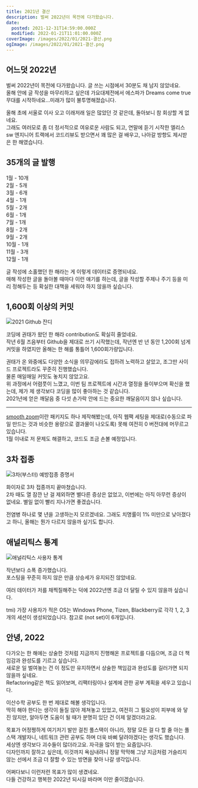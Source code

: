 ```yaml
---
title: 2021년 결산
description: 벌써 2022년이 목전에 다가왔습니다.
date:
  posted: 2021-12-31T14:59:00.000Z
  modified: 2022-01-21T11:01:00.000Z
coverImage: /images/2022/01/2021-결산.png
ogImage: /images/2022/01/2021-결산.png
---
```


## 어느덧 2022년

벌써 2022년이 목전에 다가왔습니다. 글 쓰는 시점에서 30분도 채 남지 않았네요.  
올해 안에 글 작성을 마무리하고 싶은데 가요대제전에서 에스파가 Dreams come true 무대를 시작하네요…미래가 많이 불투명해졌습니다.

올해 초에 서울로 이사 오고 이래저래 일은 많았던 것 같은데, 돌아보니 참 회상할 게 없네요.  
그래도 여러모로 좀 더 정서적으로 여유로운 사람도 되고, 연말에 듣기 시작한 엘리스 sw 엔지니어 트랙에서 코드리뷰도 받으면서 꽤 많은 걸 배우고, 나아갈 방향도 제시받은 한 해였습니다.

## 35개의 글 발행

1월 - 10개  
2월 - 5개  
3월 - 6개  
4월 - 1개  
5월 - 2개  
6월 - 1개  
7월 - 1개  
8월 - 2개  
9월 - 2개  
10월 - 1개  
11월 - 3개  
12월 - 1개

글 작성에 소홀했던 한 해라는 게 이렇게 데이터로 증명되네요.  
매해 작성한 글을 돌아볼 때마다 이런 얘기를 하는데, 글을 작성할 주제나 주기 등을 미리 정해두는 등 확실한 대책을 세워야 하지 않을까 싶습니다.

## 1,600회 이상의 커밋

![2021 Github 잔디](/images/2021/12/2021-github-contributions.png)

코딩에 권태가 왔던 한 해라 contribution도 확실히 줄었네요.  
작년 6월 즈음부터 Github을 제대로 쓰기 시작했는데, 작년엔 반 년 동안 1,200회 넘게 커밋을 하였지만 올해는 한 해를 통틀어 1,600회가량입니다.

권태가 온 와중에도 다양한 소식을 의무감에라도 접하려 노력하고 살았고, 조그만 사이드 프로젝트라도 꾸준히 진행했습니다.  
물론 매일매일 커밋도 놓치지 않았고요.  
위 과정에서 어렴풋이 느꼈고, 이번 팀 프로젝트에 시간과 열정을 들이부으며 확신을 했는데, 제가 제 생각보다 코딩을 많이 좋아하는 것 같습니다.  
2021년에 얻은 깨달음 중 다섯 손가락 안에 드는 중요한 깨달음이지 않나 싶습니다.

---

[smooth zoom](https://marshallku.com/work/other/smooth-zoom)이란 패키지도 하나 제작해봤는데, 아직 웹팩 세팅을 제대로(수동으로 파일 만드는 것과 비슷한 용량으로 결과물이 나오도록) 못해 여전히 0 버전대에 머무르고 있습니다.  
1월 이내로 저 문제도 해결하고, 코드도 조금 손볼 예정입니다.

## 3차 접종

![3차(부스터) 예방접종 증명서](/images/2021/12/접종-증명서.jpg)

화이자로 3차 접종까지 끝마쳤습니다.  
2차 때도 열 잠깐 난 걸 제외하면 별다른 증상은 없었고, 이번에는 아직 아무런 증상이 없네요. 별일 없이 빨리 지나가면 좋겠습니다.

전염병 하나로 몇 년을 고생하는지 모르겠네요. 그래도 치명률이 1% 미만으로 낮아졌다고 하니, 올해는 뭔가 다르지 않을까 싶기도 합니다.

## 애널리틱스 통계

![애널리틱스 사용자 통계](/images/2022/01/analytics-users-overview.png)

작년보다 소폭 증가했습니다.  
포스팅을 꾸준히 하지 않은 만큼 상승세가 유지되진 않았네요.

여러 데이터가 저를 채찍질해주는 덕에 2022년엔 조금 더 달릴 수 있지 않을까 싶습니다.

tmi) 가장 사용자가 적은 OS는 Windows Phone, Tizen, Blackberry로 각각 1, 2, 3개의 세션이 생성되었습니다. 참고로 (not set)이 6개입니다.

## 안녕, 2022

다가오는 한 해에는 상술한 것처럼 지금까지 진행해온 프로젝트를 다듬으며, 조금 더 책임감과 완성도를 기르고 싶습니다.  
새로운 일 벌여놓는 건 이 정도만 유지하면서 상술한 책임감과 완성도를 길러가면 되지 않을까 싶네요.  
Refactoring같은 책도 읽어보며, 리팩터링이나 설계에 관한 공부 계획을 세우고 있습니다.

이산수학 공부도 한 번 제대로 해볼 생각입니다.  
딱히 해야 한다는 생각이 들질 않아 제쳐놓고 있었고, 여전히 그 필요성이 피부에 와 닿진 않지만, 알아두면 도움이 될 때가 분명히 있단 건 이제 알겠더라고요.

목표가 어정쩡하게 여기저기 발만 걸친 풀스택이 아니라, 정말 모든 걸 다 할 줄 아는 풀스택 개발자니, 네트워크 관련 공부도 하며 더욱 바삐 달려야겠다는 생각도 했습니다.  
세상엔 생각보다 괴수들이 많더라고요. 자극을 많이 받는 요즘입니다.  
디자인까지 잘하고 싶은데, 이것까지 욕심내려니 정말 막막해 그냥 지금처럼 거슬리지 않는 선에서 조금 더 잘할 수 있는 방면을 찾아 나갈 생각입니다.

어쩌다보니 이런저런 목표가 많이 생겼네요.  
다들 건강하고 행복한 2022년 되시길 바라며 이만 줄이겠습니다.